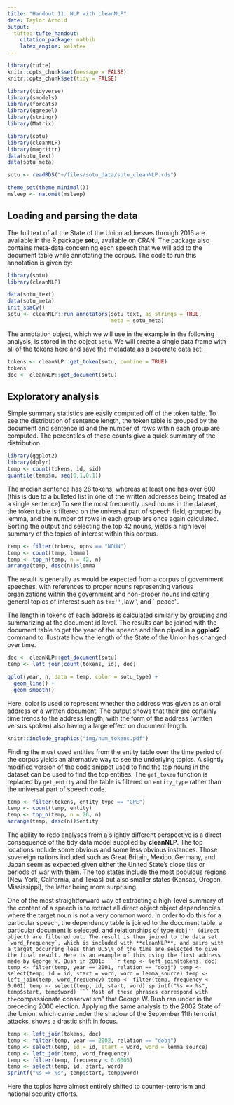 ```yaml
---
title: "Handout 11: NLP with cleanNLP"
date: Taylor Arnold
output:
  tufte::tufte_handout:
    citation_package: natbib
    latex_engine: xelatex
---
```



```r
library(tufte)
knitr::opts_chunk$set(message = FALSE)
knitr::opts_chunk$set(tidy = FALSE)

library(tidyverse)
library(smodels)
library(forcats)
library(ggrepel)
library(stringr)
library(Matrix)

library(sotu)
library(cleanNLP)
library(magrittr)
data(sotu_text)
data(sotu_meta)

sotu <- readRDS("~/files/sotu_data/sotu_cleanNLP.rds")

theme_set(theme_minimal())
msleep <- na.omit(msleep)
```

\justify

## Loading and parsing the data

The full text of all the State of the Union addresses through 2016 are
available in the R package **sotu**, available
on CRAN. The package also contains meta-data concerning each speech
that we will add to the document table while annotating the corpus.
The code to run this annotation is given by:
```r
library(sotu)
library(cleanNLP)

data(sotu_text)
data(sotu_meta)
init_spaCy()
sotu <- cleanNLP::run_annotators(sotu_text, as_strings = TRUE,
                                 meta = sotu_meta)
```
The annotation object, which we will use in the example in the following
analysis, is stored in the object `sotu`. We will create a single
data frame with all of the tokens here and save the metadata
as a seperate data set:

```r
tokens <- cleanNLP::get_token(sotu, combine = TRUE)
tokens
doc <- cleanNLP::get_document(sotu)
```

## Exploratory analysis


Simple summary statistics are easily computed off of the token table. To see
the distribution of sentence length, the token table is grouped by the document
and sentence id and the number of rows within each group are computed. The percentiles
of these counts give a quick summary of the distribution.
```r
library(ggplot2)
library(dplyr)
temp <- count(tokens, id, sid)
quantile(temp$n, seq(0,1,0.1))
```
The median sentence has 28 tokens, whereas at least one has over 600 (this is
due to a bulleted list in one of the written addresses being treated as a single sentence)
To see the most frequently used
nouns in the dataset, the token table is filtered on the universal part of speech field, grouped
by lemma, and the number of rows in each group are once again calculated. Sorting the output and
selecting the top $42$ nouns, yields a high level summary of the topics of interest within this
corpus.
```r
temp <- filter(tokens, upos == "NOUN")
temp <- count(temp, lemma)
temp <- top_n(temp, n = 42, n)
arrange(temp, desc(n))$lemma
```
The result is generally as would be expected from a corpus of government speeches, with
references to proper nouns representing various organizations within the government and
non-proper nouns indicating general topics of interest such as ``tax'', ``law'', and
``peace''.

The length in tokens of each address is calculated similarly by grouping and summarizing at
the document id level. The results can be joined with the document table to get the year
of the speech and then piped in a **ggplot2** command to illustrate how the length of
the State of the Union has changed over time.
```r
doc <- cleanNLP::get_document(sotu)
temp <- left_join(count(tokens, id), doc)

qplot(year, n, data = temp, color = sotu_type) +
  geom_line() +
  geom_smooth()
```
Here, color is used to represent whether the address was given as an oral address or a written
document. The output shows that their are certainly time trends
to the address length, with the form of the address (written versus spoken) also having a large
effect on document length.

```r
knitr::include_graphics("img/num_tokens.pdf")
```

Finding the most used entities from the entity table over the time period of the corpus yields an
alternative way to see the underlying topics. A slightly modified version of the code
snippet used to find the top nouns in the dataset can be used to find the top entities.
The `get_token` function is replaced by `get_entity` and the table is filtered
on `entity_type` rather than the universal part of speech code.
```r
temp <- filter(tokens, entity_type == "GPE")
temp <- count(temp, entity)
temp <- top_n(temp, n = 26, n)
arrange(temp, desc(n))$entity
```
The ability to redo analyses from a slightly different perspective is a direct consequence of
the tidy data model supplied by **cleanNLP**.
The top locations include some obvious and some less obvious instances.
Those sovereign nations included such as Great Britain, Mexico, Germany, and Japan seem
as expected given either the United State's close ties or periods of war with them. The top states
include the most populous regions (New York, California, and Texas) but also smaller
states (Kansas, Oregon, Mississippi), the latter being more surprising.

One of the most straightforward way of extracting a high-level summary of the content of a speech
is to extract all direct object object dependencies where the target noun is not a very common word.
In order to do this for a particular speech, the dependency table is joined to the document table,
a particular document is selected, and relationships of type ``dobj'' (direct object)
are filtered out. The result is then joined to the data set `word_frequency`, which is
included with **cleanNLP**, and pairs with a target occurring less than 0.5\% of the time
are selected to give the final result. Here is an example of this using the first address made
by George W. Bush in 2001:
```r
temp <- left_join(tokens, doc)
temp <- filter(temp, year == 2001, relation == "dobj")
temp <- select(temp, id = id, start = word, word = lemma_source)
temp <- left_join(temp, word_frequency)
temp <- filter(temp, frequency < 0.001)
temp <- select(temp, id, start, word)
sprintf("%s => %s", temp$start, temp$word)
```
Most of these phrases correspond with the ``compassionate conservatism" that George W. Bush ran
under in the preceding 2000 election. Applying the same analysis to the 2002 State of the Union,
which came under the shadow of the September 11th terrorist attacks, shows a drastic shift
in focus.
```r
temp <- left_join(tokens, doc)
temp <- filter(temp, year == 2002, relation == "dobj")
temp <- select(temp, id = id, start = word, word = lemma_source)
temp <- left_join(temp, word_frequency)
temp <- filter(temp, frequency < 0.0005)
temp <- select(temp, id, start, word)
sprintf("%s => %s", temp$start, temp$word)
```
Here the topics have almost entirely shifted to counter-terrorism and national security efforts.
